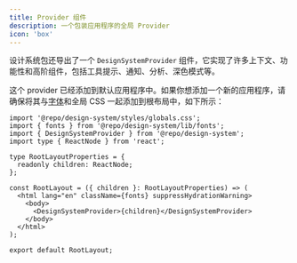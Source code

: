 ```yaml
---
title: Provider 组件
description: 一个包装应用程序的全局 Provider
icon: 'box'
---
```


设计系统包还导出了一个 `DesignSystemProvider` 组件，它实现了许多上下文、功能性和高阶组件，包括工具提示、通知、分析、深色模式等。

这个 provider 已经添加到默认应用程序中。如果你想添加一个新的应用程序，请确保将其与[字体](/design-system/typography)和全局 CSS 一起添加到根布局中，如下所示：

```tsx layout.tsx
import '@repo/design-system/styles/globals.css';
import { fonts } from '@repo/design-system/lib/fonts';
import { DesignSystemProvider } from '@repo/design-system';
import type { ReactNode } from 'react';

type RootLayoutProperties = {
  readonly children: ReactNode;
};

const RootLayout = ({ children }: RootLayoutProperties) => (
  <html lang="en" className={fonts} suppressHydrationWarning>
    <body>
      <DesignSystemProvider>{children}</DesignSystemProvider>
    </body>
  </html>
);

export default RootLayout;
```
